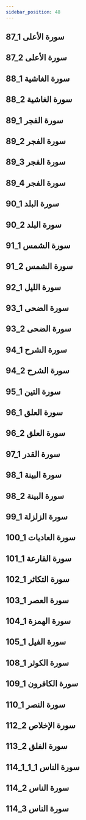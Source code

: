 ```yaml
---
sidebar_position: 48
---
```


## 87_1 سورة الأعلى
<YouTube videoId='7N8voYMUKZ0' opts={opts} />

## 87_2 سورة الأعلى
<YouTube videoId='oHpqWO6oEwk' opts={opts} />

## 88_1 سورة الغاشية
<YouTube videoId='JEWc9dvmrXE' opts={opts} />

## 88_2 سورة الغاشية
<YouTube videoId='dmt2ICY_XBI' opts={opts} />

## 89_1 سورة الفجر
<YouTube videoId='U2dFqFrHws8' opts={opts} />

## 89_2 سورة الفجر
<YouTube videoId='shpNZUYr_Js' opts={opts} />

## 89_3 سورة الفجر
<YouTube videoId='L5QlMrIYHUI' opts={opts} />

## 89_4 سورة الفجر
<YouTube videoId='emKbsOzfwps' opts={opts} />

## 90_1 سورة البلد
<YouTube videoId='Bpwt_l-8pgc' opts={opts} />

## 90_2 سورة البلد
<YouTube videoId='yZnkfEZVhZQ' opts={opts} />

## 91_1 سورة الشمس
<YouTube videoId='woJ2w8UQeBw' opts={opts} />

## 91_2 سورة الشمس
<YouTube videoId='sTj7v5AP39g' opts={opts} />

## 92_1 سورة الليل
<YouTube videoId='4AFoCbvZIgs' opts={opts} />

## 93_1 سورة الضحى
<YouTube videoId='8sK4YaYTyPM' opts={opts} />

## 93_2 سورة الضحى
<YouTube videoId='OyrJx6DHrIg' opts={opts} />

## 94_1 سورة الشرح
<YouTube videoId='ciFIxqCyCMk' opts={opts} />

## 94_2 سورة الشرح
<YouTube videoId='Cux9rUkaWlo' opts={opts} />

## 95_1 سورة التين
<YouTube videoId='2QmEm-0Wcag' opts={opts} />

## 96_1 سورة العلق
<YouTube videoId='LmaieZH62XY' opts={opts} />

## 96_2 سورة العلق
<YouTube videoId='hcKGsSkK0vc' opts={opts} />

## 97_1 سورة القدر
<YouTube videoId='Dr8DxqKuy0k' opts={opts} />

## 98_1 سورة البينة
<YouTube videoId='Tg5M5dSEDyE' opts={opts} />

## 98_2 سورة البينة
<YouTube videoId='TOq5slDAim4' opts={opts} />

## 99_1 سورة الزلزلة
<YouTube videoId='-cw84sIOuaU' opts={opts} />

## 100_1 سورة العاديات
<YouTube videoId='c0sq-Q3znXE' opts={opts} />

## 101_1 سورة القارعة
<YouTube videoId='6LtXe4UYgFo' opts={opts} />

## 102_1 سورة التكاثر
<YouTube videoId='zIR4r47NvSE' opts={opts} />

## 103_1 سورة العصر
<YouTube videoId='Vptd7KX2FzQ' opts={opts} />

## 104_1 سورة الهمزة
<YouTube videoId='jnXgONHfVgA' opts={opts} />

## 105_1 سورة الفيل
<YouTube videoId='ts-XdpSXYq8' opts={opts} />

## 108_1 سورة الكوثر
<YouTube videoId='ehLQT6tqX8I' opts={opts} />

## 109_1 سورة الكافرون
<YouTube videoId='lXw0L-tCU4k' opts={opts} />

## 110_1 سورة النصر
<YouTube videoId='dbIFoec-BaM' opts={opts} />

## 112_2 سورة الإخلاص
<YouTube videoId='E3FcD49riP8' opts={opts} />

## 113_2 سورة الفلق
<YouTube videoId='SPXiffyxI2Y' opts={opts} />

## 114_1_1_1 سورة الناس
<YouTube videoId='lLbtOk9pj78' opts={opts} />

## 114_2 سورة الناس
<YouTube videoId='-bnBi08V9CA' opts={opts} />

## 114_3 سورة الناس
<YouTube videoId='VosLO5Bfik0' opts={opts} />
